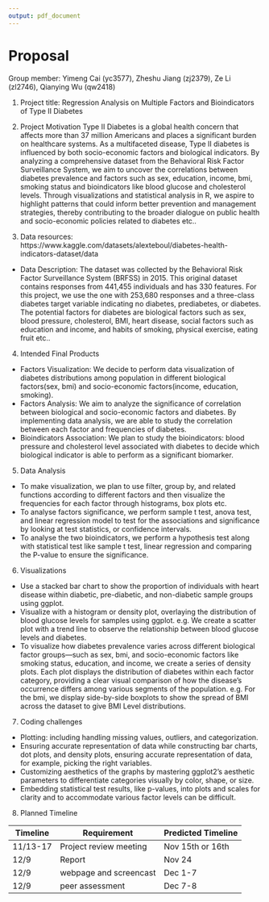 ```yaml
---
output: pdf_document
---
```

# Proposal
Group member: Yimeng Cai (yc3577), Zheshu Jiang (zj2379), Ze Li (zl2746), Qianying Wu (qw2418)

1. Project title: Regression Analysis on Multiple Factors and Bioindicators of Type II Diabetes

2. Project Motivation 
Type II Diabetes is a global health concern that affects more than 37 million Americans and places a significant burden on healthcare systems. As a multifaceted disease, Type II diabetes is influenced by both socio-economic factors and biological indicators. By analyzing a comprehensive dataset from the Behavioral Risk Factor Surveillance System, we aim to uncover the correlations between diabetes prevalence and factors such as sex, education, income, bmi, smoking status and bioindicators like blood glucose and cholesterol levels. Through visualizations and statistical analysis in R, we aspire to highlight patterns that could inform better prevention and management strategies, thereby contributing to the broader dialogue on public health and socio-economic policies related to diabetes etc.. 

3. Data resources:  
https://www.kaggle.com/datasets/alexteboul/diabetes-health-indicators-dataset/data
* Data Description: The dataset was collected by the Behavioral Risk Factor Surveillance System (BRFSS) in 2015. This original dataset contains responses from 441,455 individuals and has 330 features. For this project, we use the one with 253,680 responses and a three-class diabetes target variable indicating no diabetes, prediabetes, or diabetes. The potential factors for diabetes are biological factors such as sex, blood pressure, cholesterol, BMI, heart disease, social factors such as education and income, and habits of smoking, physical exercise, eating fruit etc..

4. Intended Final Products
*  Factors Visualization: We decide to perform data visualization of diabetes distributions among population in different biological factors(sex, bmi) and socio-economic factors(income, education, smoking). 
*  Factors Analysis: We aim to analyze the significance of correlation between biological and socio-economic factors and diabetes. By implementing data analysis, we are able to study the correlation between each factor and frequencies of diabetes.
*  Bioindicators Association: We plan to study the bioindicators: blood pressure and cholesterol level associated with diabetes to decide which biological indicator is able to perform as a significant biomarker. 

5. Data Analysis
*   To make visualization, we plan to use filter, group by, and related functions according to different factors and then visualize the frequencies for each factor through histograms, box plots etc. 
*   To analyse factors significance, we perform sample t test, anova test, and linear regression model to test for the associations and significance by looking at test statistics, or confidence intervals. 
*   To analyse the two bioindicators, we perform a hypothesis test along with statistical test like sample t test, linear regression and comparing the P-value to ensure the significance. 

6. Visualizations
*   Use a stacked bar chart to show the proportion of individuals with heart disease within diabetic, pre-diabetic, and non-diabetic sample groups using ggplot. 
*   Visualize with a histogram or density plot, overlaying the distribution of blood glucose levels for samples using ggplot. e.g. We create a scatter plot with a trend line to observe the relationship between blood glucose levels and diabetes. 
*   To visualize how diabetes prevalence varies across different biological factor groups—such as sex, bmi, and socio-economic factors like smoking status, education, and income, we create a series of density plots. Each plot displays the distribution of diabetes within each factor category, providing a clear visual comparison of how the disease's occurrence differs among various segments of the population. e.g. For the bmi, we display side-by-side boxplots to show the spread of BMI across the dataset to give BMI Level distributions.

7. Coding challenges
*  Plotting: including handling missing values, outliers, and categorization. 
*  Ensuring accurate representation of data while constructing bar charts, dot plots, and density plots, ensuring accurate representation of data, for example, picking the right variables. 
*  Customizing aesthetics of the graphs by mastering ggplot2's aesthetic parameters to differentiate categories visually by color, shape, or size. 
*  Embedding statistical test results, like p-values, into plots and scales for clarity and to accommodate various factor levels can be difficult.

8. Planned Timeline

Timeline      | Requirement             | Predicted Timeline
------------- | ----------------------- | -------------
11/13-17      | Project review meeting  | Nov 15th or 16th
12/9          | Report                  | Nov 24
12/9          | webpage and screencast  | Dec 1-7
12/9          | peer assessment         | Dec 7-8


